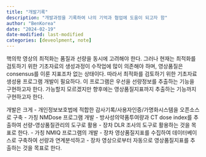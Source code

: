```yaml
---
title: "개발기록"
description: "개발과정을 기록하여 나의 기억과 협업에 도움이 되고자 함"
author: "BenKorea"
date: "2024-02-19"
date-modified: last-modified
categories: [deveolpment, note]
---
```


핵의학 영상의 최적화는 품질과 선량을 동시에 고려해야 한다. 그러나 현재는 최적화를 검토하기 위한 기초자료의 생성과정이 수작업에 많이 의존해야 하며, 영상품질은 consensus를 이룬 지표조차 없는 상태이다. 따라서 최적화를 검토하기 위한 기초자료 생성용 프로그램 개발이 필요하다. 이   프로그램은 우선을 선량정보를 추출하는 기능을 구현하고자 한다. 가능할지 모르겠지만 향후에는 영상품질지표까지 추출하는 기능까지 구현하고자 한다.

개발은 크게 
- 개인정보보호법에 적합한 감사기록/사용자인증/가명화시스템을 오픈소스로 구축
- 가칭 NMDose 프로그램 개발
    -   방사성의약품투여량과 CT dose index를 추출하여 선량-영상품질관리의 도구로 활용
    -   장차 DLR 조사의 도구로 활용하는 것을 목표로 한다.
- 가칭 NMIQ 프로그램의 개발
    -   장차 영상품질지표를 수집하여 데이터베이스로 구축하여 선량과 연계분석하고
    -   장차 영상으로부터 자동으로 영상품질지표를 추출하는 것을 목표로 한다.
